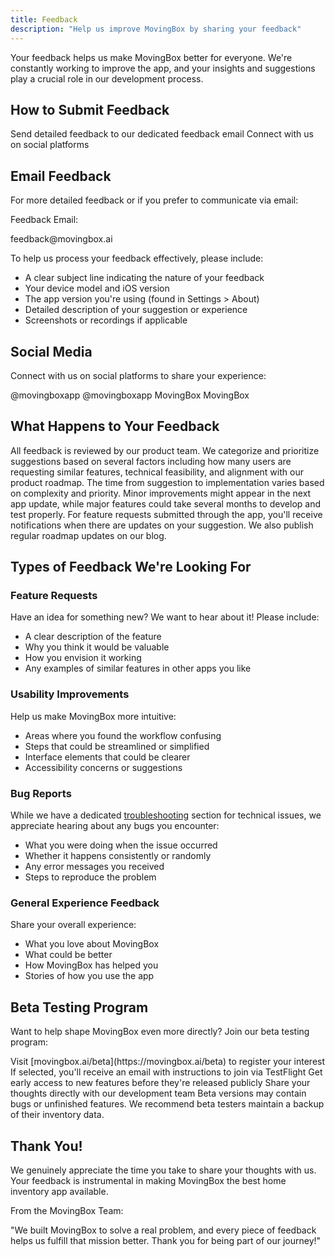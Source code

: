 ```yaml
---
title: Feedback
description: "Help us improve MovingBox by sharing your feedback"
---
```


Your feedback helps us make MovingBox better for everyone. We're constantly working to improve the app, and your insights and suggestions play a crucial role in our development process.

## How to Submit Feedback

<CardGroup cols={3}>
  <Card title="Email" icon="envelope">
    Send detailed feedback to our dedicated feedback email
  </Card>
  <Card title="Social Media" icon="share-nodes">
    Connect with us on social platforms
  </Card>
</CardGroup>

## Email Feedback

For more detailed feedback or if you prefer to communicate via email:

<div className="bg-gray-100 dark:bg-gray-800 p-4 rounded-md mb-4">
  <p className="font-bold">Feedback Email:</p>
  <p>feedback@movingbox.ai</p>
</div>

To help us process your feedback effectively, please include:

- A clear subject line indicating the nature of your feedback
- Your device model and iOS version
- The app version you're using (found in Settings > About)
- Detailed description of your suggestion or experience
- Screenshots or recordings if applicable

## Social Media

Connect with us on social platforms to share your experience:

<CardGroup cols={4}>
  <Card title="Twitter" icon="twitter" href="https://twitter.com/movingboxapp">
    @movingboxapp
  </Card>
  <Card title="Instagram" icon="instagram" href="https://instagram.com/movingboxapp">
    @movingboxapp
  </Card>
  <Card title="Facebook" icon="facebook" href="https://facebook.com/movingboxapp">
    MovingBox
  </Card>
  <Card title="LinkedIn" icon="linkedin" href="https://linkedin.com/company/movingbox">
    MovingBox
  </Card>
</CardGroup>

## What Happens to Your Feedback

<Accordion title="Review Process">
  All feedback is reviewed by our product team. We categorize and prioritize suggestions based on several factors including how many users are requesting similar features, technical feasibility, and alignment with our product roadmap.
</Accordion>

<Accordion title="Implementation Timeline">
  The time from suggestion to implementation varies based on complexity and priority. Minor improvements might appear in the next app update, while major features could take several months to develop and test properly.
</Accordion>

<Accordion title="Status Updates">
  For feature requests submitted through the app, you'll receive notifications when there are updates on your suggestion. We also publish regular roadmap updates on our blog.
</Accordion>

## Types of Feedback We're Looking For

### Feature Requests

Have an idea for something new? We want to hear about it! Please include:
- A clear description of the feature
- Why you think it would be valuable
- How you envision it working
- Any examples of similar features in other apps you like

### Usability Improvements

Help us make MovingBox more intuitive:
- Areas where you found the workflow confusing
- Steps that could be streamlined or simplified
- Interface elements that could be clearer
- Accessibility concerns or suggestions

### Bug Reports

While we have a dedicated [troubleshooting](/03-support/troubleshooting) section for technical issues, we appreciate hearing about any bugs you encounter:
- What you were doing when the issue occurred
- Whether it happens consistently or randomly
- Any error messages you received
- Steps to reproduce the problem

### General Experience Feedback

Share your overall experience:
- What you love about MovingBox
- What could be better
- How MovingBox has helped you
- Stories of how you use the app

## Beta Testing Program

Want to help shape MovingBox even more directly? Join our beta testing program:

<Steps>
  <Step title="Sign Up">
    Visit [movingbox.ai/beta](https://movingbox.ai/beta) to register your interest
  </Step>
  
  <Step title="Get Selected">
    If selected, you'll receive an email with instructions to join via TestFlight
  </Step>
  
  <Step title="Test New Features">
    Get early access to new features before they're released publicly
  </Step>
  
  <Step title="Provide Direct Feedback">
    Share your thoughts directly with our development team
  </Step>
</Steps>

<Warning>
  Beta versions may contain bugs or unfinished features. We recommend beta testers maintain a backup of their inventory data.
</Warning>

## Thank You!

We genuinely appreciate the time you take to share your thoughts with us. Your feedback is instrumental in making MovingBox the best home inventory app available.

<div className="bg-primary-100 dark:bg-primary-900 p-4 rounded-md">
  <p className="font-bold">From the MovingBox Team:</p>
  <p>
    "We built MovingBox to solve a real problem, and every piece of feedback helps us fulfill that mission better. Thank you for being part of our journey!"
  </p>
</div>